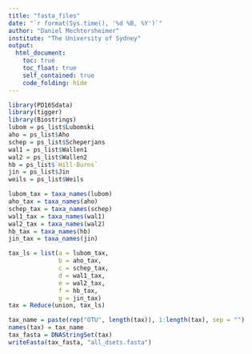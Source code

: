 ```yaml
---
title: "fasta_files"
date: "`r format(Sys.time(), '%d %B, %Y')`"
author: "Daniel Mechtersheimer"
institute: "The University of Sydney"
output:
  html_document:
    toc: true
    toc_float: true
    self_contained: true
    code_folding: hide
---
```


```r
library(PD16Sdata)
library(tigger)
library(Biostrings)
lubom = ps_list$Lubomski
aho = ps_list$Aho
schep = ps_list$Scheperjans
wal1 = ps_list$Wallen1
wal2 = ps_list$Wallen2
hb = ps_list$`Hill-Burns`
jin = ps_list$Jin
weils = ps_list$Weils
```


```r
lubom_tax = taxa_names(lubom)
aho_tax = taxa_names(aho)
schep_tax = taxa_names(schep)
wal1_tax = taxa_names(wal1)
wal2_tax = taxa_names(wal2)
hb_tax = taxa_names(hb)
jin_tax = taxa_names(jin)
```

```r
tax_ls = list(a = lubom_tax,
              b = aho_tax,
              c = schep_tax,
              d = wal1_tax,
              e = wal2_tax,
              f = hb_tax,
              g = jin_tax)
tax = Reduce(union, tax_ls)
```

```r
tax_name = paste(rep("OTU", length(tax)), 1:length(tax), sep = "")
names(tax) = tax_name
tax_fasta = DNAStringSet(tax)
writeFasta(tax_fasta, "all_dsets.fasta")
```



